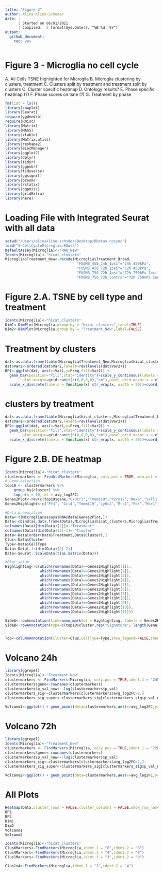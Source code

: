 ```yaml
---
title: "Figure 2"
author: Alina Kline-Schoder
date: | 
      | Started on 06/01/2021
      | Compiled: `r format(Sys.Date(), "%B %d, %Y")`
output:
  github_document:
    toc: yes
---
```

# Figure 3 - Microglia no cell cycle
  A. All Cells TSNE highlighted for Microglia
  B. Microglia clustering by clusters, treatment
  C. Clusters split by treatment and treatment split by clusters
  C. Cluster specific heatmap
  D. Ontology results?
  E. Phase specific heatmap (?)
  F. Phase scores on tsne (?)
  G. Treatment by phase

```r
rm(list = ls())
library(cowplot)
library(Seurat)
require(ggdendro)
require(Rmisc)
library(Matrix)
library(MASS)
library(xtable)
library(Matrix.utils)
library(reshape2)
library(BiocManager)
library(ggplot2)
library(dplyr)
library(tidyr)
library(ggpubr)
library(tidyverse)
library(ggsignif)
library(broom)
library(rstatix)
library(ggpmisc)
library(gridExtra)
library(here)
```

# Loading File with Integrated Seurat with all data
```r
setwd("/Users/alinakline-schoder/Desktop/RDatas.nosync")
load("5-CellCycleMicroglia.RData")
DefaultAssay(Microglia)<-"RNA_New"
Idents(Microglia)<-"hicat_clusters"
Microglia$Treatment_New<-recode(Microglia$Treatment_Broad,
                                 "FUSMB_450_24h_Ipsi"="24h 450kPa",
                                 "FUSMB_450_72h_Ipsi"="72h 450kPa",
                                 "FUSMB_750_72h_Ipsi"="72h 750kPa Ipsi",
                                 "FUSMB_750_72h_Contra"="72h 750kPa Contra")
```
# Figure 2.A. TSNE by cell type and treatment
```r
Idents(Microglia)<-"hicat_clusters"
Dim1<-DimPlot(Microglia,group.by = "hicat_clusters",label=TRUE)
Dim2<-DimPlot(Microglia,group.by = "Treatment_New",label=FALSE)
```

# Treatment by clusters
```r
dat<-as.data.frame(table(Microglia$Treatment_New,Microglia$hicat_clusters))
dat$Var2<-ordered(dat$Var2,levels=rev(levels(dat$Var2)))
BP1<-ggplot(dat, aes(x=Var1,y=Freq,fill=Var2)) + 
  geom_bar(position="fill",stat="identity")+scale_y_continuous(labels = scales::percent_format())+theme_minimal()+theme(legend.position="none",axis.title = element_blank(),
        plot.margin=grid::unit(c(0,0,0,0),"cm"),panel.grid.major.x = element_blank(),axis.text = element_text(size=10),axis.text.x = element_text(angle=45,vjust=1,hjust=0.75)) +
  scale_x_discrete(labels = function(x) str_wrap(x, width = 20))+coord_flip()
```

# clusters by treatment
```r
dat<-as.data.frame(table(Microglia$hicat_clusters,Microglia$Treatment_New))
dat$Var2<-ordered(dat$Var2,levels=rev(levels(dat$Var2)))
BP2<-ggplot(dat, aes(x=Var1,y=Freq,fill=Var2)) + 
  geom_bar(position="fill",stat="identity")+scale_y_continuous(labels = scales::percent_format())+theme_minimal()+theme(legend.position="none",axis.title = element_blank(),
        plot.margin=grid::unit(c(0,0,0,0),"cm"),panel.grid.major.x = element_blank(),axis.text = element_text(size=10),axis.text.x = element_text(angle=45,vjust=1,hjust=0.75)) +
  scale_x_discrete(labels = function(x) str_wrap(x, width = 20))+coord_flip()
```

# Figure 2.B. DE heatmap
```r
Idents(Microglia)<-"hicat_clusters"
clustermarkers <- FindAllMarkers(Microglia, only.pos = TRUE, min.pct = 0.5, logfc.threshold = 1,min.diff.pct = 0.4)
# Gene Selection
top10 <- clustermarkers %>%
    group_by(cluster) %>%
    top_n(n = 10, wt = avg_log2FC)
Genes2Plot<-rev(c(top10$gene,"Cx3cr1","Tmem119","P2ry12","Hexb","Sall1","Aif1","Csf1r","Siglech","Itgam"))
Genes2Highlight<-c("Pf4", "Ccl4","Tmem119","Ly6c2","Mrc1","Fos","Msr1","Fam105a","Tmem119","Aif1","Siglech")

#Data preparation
Data<-t(Microglia@assays$RNA@data[Genes2Plot,])
Data<-cbind(as.data.frame(Data),Microglia$hicat_clusters,Microglia$Treatment_Broad)
colnames(Data)[dim(Data)[2]]<-"Treatment"
colnames(Data)[dim(Data)[2]-1]<-"Cluster"
Data<-Data[order(Data$Treatment,Data$Cluster),]
Clus<-Data$Cluster
Type<-Data$CellType
Data<-Data[,1:(dim(Data)[2]-2)]
Data<-Seurat::ScaleData(t(as.matrix(Data)))

#Plot setup
Highlighting<-c(which(rownames(Data)==Genes2Highlight[1]),
                which(rownames(Data)==Genes2Highlight[2]),
                which(rownames(Data)==Genes2Highlight[3]),
                which(rownames(Data)==Genes2Highlight[4]),
                which(rownames(Data)==Genes2Highlight[5]),
                which(rownames(Data)==Genes2Highlight[6]),
                which(rownames(Data)==Genes2Highlight[7]),
                which(rownames(Data)==Genes2Highlight[8]),
                which(rownames(Data)==Genes2Highlight[9]),
                which(rownames(Data)==Genes2Highlight[10]),
                which(rownames(Data)==Genes2Highlight[11]))  

SideA<-rowAnnotation(link=anno_mark(at = Highlighting, labels = Genes2Highlight,labels_gp = gpar(fontsize=10),side = "left"))
SideB<-rowAnnotation(type=c(top10$cluster,rep("Signature", length(Genes2Plot)-length(top10$gene))))


Top<-columnAnnotation(Cluster=Clus,CellType=Type,show_legend=FALSE,show_annotation_name=FALSE)
```
# Volcano 24h
```r
library(ggrepel)
Idents(Microglia)<-"Treatment_New"
clustermarkers <- FindMarkers(Microglia, only.pos = TRUE,ident.1 = "24h 450kPa",ident.2 = "Sham")
clustermarkers$gene<-rownames(clustermarkers)
clustermarkers$p_val_new<--log(clustermarkers$p_val)
clustermarkers_sig<-clustermarkers[clustermarkers$avg_log2FC>2,]
clustermarkers_sig_super<-clustermarkers_sig[clustermarkers_sig$p_val_new>200,]

Volcano1<-ggplot() + geom_point(data=clustermarkers,aes(x=avg_log2FC,y=p_val_new))+geom_point(data=clustermarkers_sig, aes(x=avg_log2FC, y=p_val_new),color="red")+geom_text_repel(data=clustermarkers_sig_super, aes(x=avg_log2FC, y=p_val_new,label=gene),max.overlaps = 100)
```

# Volcano 72h
```r
library(ggrepel)
Idents(Microglia)<-"Treatment_New"
clustermarkers <- FindMarkers(Microglia, only.pos = TRUE,ident.1 = "72h 450kPa",ident.2 = "Sham")
clustermarkers$gene<-rownames(clustermarkers)
clustermarkers$p_val_new<--log(clustermarkers$p_val)
clustermarkers_sig<-clustermarkers[clustermarkers$avg_log2FC>2,]
clustermarkers_sig_super<-clustermarkers_sig[clustermarkers_sig$p_val_new>200,]

Volcano2<-ggplot() + geom_point(data=clustermarkers,aes(x=avg_log2FC,y=p_val_new))+geom_point(data=clustermarkers_sig, aes(x=avg_log2FC, y=p_val_new),color="red")+geom_text_repel(data=clustermarkers_sig_super, aes(x=avg_log2FC, y=p_val_new,label=gene),max.overlaps = 100)
```


# All Plots
```r
Heatmap(Data,cluster_rows = FALSE,cluster_columns = FALSE,show_row_names = FALSE,show_column_names = FALSE,top_annotation = Top,left_annotation = SideA,right_annotation = SideB)
BP1
BP2
Dim1
Dim2
Volcano1
Volcano2

Idents(Microglia)<-"hicat_clusters"
Clus6Markers<-FindMarkers(Microglia,ident.1 = "6",ident.2 = "8")
Clus4Markers<-FindMarkers(Microglia,ident.1 = "4",ident.2 = "8")
Clus1Markers<-FindMarkers(Microglia,ident.1 = "1",ident.2 = "8")

Clus1v4<-FindMarkers(Microglia,ident.1 = "1",ident.2 = "4")
```

